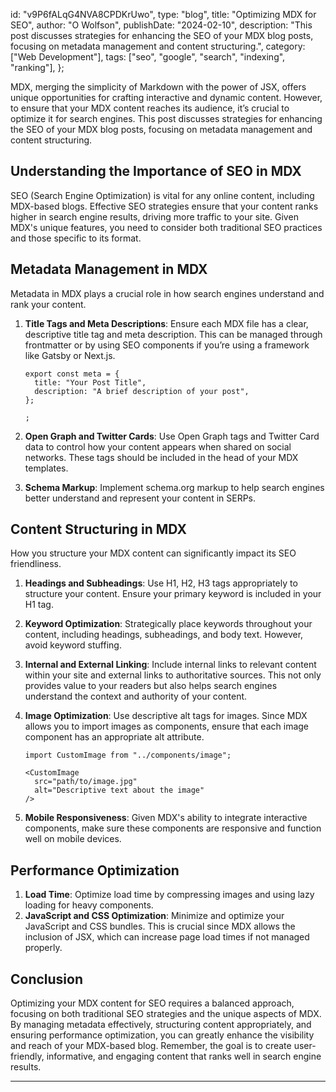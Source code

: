   id: "v9P6fALqG4NVA8CPDKrUwo",
  type: "blog",
  title: "Optimizing MDX for SEO",
  author: "O Wolfson",
  publishDate: "2024-02-10",
  description:
    "This post discusses strategies for enhancing the SEO of your MDX blog posts, focusing on metadata management and content structuring.",
  category: ["Web Development"],
  tags: ["seo", "google", "search", "indexing", "ranking"],
};

MDX, merging the simplicity of Markdown with the power of JSX, offers unique opportunities for crafting interactive and dynamic content. However, to ensure that your MDX content reaches its audience, it’s crucial to optimize it for search engines. This post discusses strategies for enhancing the SEO of your MDX blog posts, focusing on metadata management and content structuring.

## Understanding the Importance of SEO in MDX

SEO (Search Engine Optimization) is vital for any online content, including MDX-based blogs. Effective SEO strategies ensure that your content ranks higher in search engine results, driving more traffic to your site. Given MDX's unique features, you need to consider both traditional SEO practices and those specific to its format.

## Metadata Management in MDX

Metadata in MDX plays a crucial role in how search engines understand and rank your content.

1. **Title Tags and Meta Descriptions**: Ensure each MDX file has a clear, descriptive title tag and meta description. This can be managed through frontmatter or by using SEO components if you’re using a framework like Gatsby or Next.js.

   ```mdx
   export const meta = {
     title: "Your Post Title",
     description: "A brief description of your post",
   };

   ;
   ```

2. **Open Graph and Twitter Cards**: Use Open Graph tags and Twitter Card data to control how your content appears when shared on social networks. These tags should be included in the head of your MDX templates.

3. **Schema Markup**: Implement schema.org markup to help search engines better understand and represent your content in SERPs.

## Content Structuring in MDX

How you structure your MDX content can significantly impact its SEO friendliness.

1. **Headings and Subheadings**: Use H1, H2, H3 tags appropriately to structure your content. Ensure your primary keyword is included in your H1 tag.

2. **Keyword Optimization**: Strategically place keywords throughout your content, including headings, subheadings, and body text. However, avoid keyword stuffing.

3. **Internal and External Linking**: Include internal links to relevant content within your site and external links to authoritative sources. This not only provides value to your readers but also helps search engines understand the context and authority of your content.

4. **Image Optimization**: Use descriptive alt tags for images. Since MDX allows you to import images as components, ensure that each image component has an appropriate alt attribute.

   ```mdx
   import CustomImage from "../components/image";

   <CustomImage
     src="path/to/image.jpg"
     alt="Descriptive text about the image"
   />
   ```

5. **Mobile Responsiveness**: Given MDX's ability to integrate interactive components, make sure these components are responsive and function well on mobile devices.

## Performance Optimization

1. **Load Time**: Optimize load time by compressing images and using lazy loading for heavy components.
2. **JavaScript and CSS Optimization**: Minimize and optimize your JavaScript and CSS bundles. This is crucial since MDX allows the inclusion of JSX, which can increase page load times if not managed properly.

## Conclusion

Optimizing your MDX content for SEO requires a balanced approach, focusing on both traditional SEO strategies and the unique aspects of MDX. By managing metadata effectively, structuring content appropriately, and ensuring performance optimization, you can greatly enhance the visibility and reach of your MDX-based blog. Remember, the goal is to create user-friendly, informative, and engaging content that ranks well in search engine results.

---
